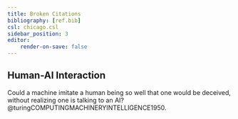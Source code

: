 ```yaml
---
title: Broken Citations
bibliography: [ref.bib]
csl: chicago.csl
sidebar_position: 3
editor:
    render-on-save: false 
---
```


## Human-AI Interaction

Could a machine imitate a human being so well that one would be deceived, without realizing one is talking to an AI? @turingCOMPUTINGMACHINERYINTELLIGENCE1950.